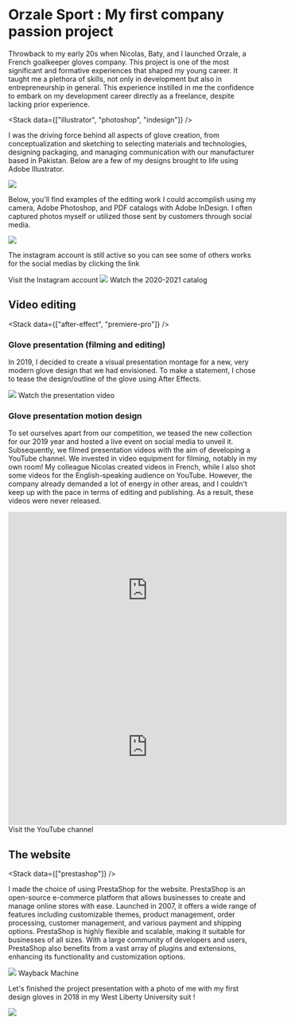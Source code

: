 
<Breadcrumb parent="Projects" name="Orzale Sport : My first company passion project" />

# Orzale Sport : My first company passion project

Throwback to my early 20s when Nicolas, Baty, and I launched Orzale, a French goalkeeper gloves company. This project is one of the most significant and formative experiences that shaped my young career. It taught me a plethora of skills, not only in development but also in entrepreneurship in general. This experience instilled in me the confidence to embark on my development career directly as a freelance, despite lacking prior experience.

<Stack data={["illustrator", "photoshop", "indesign"]} />

I was the driving force behind all aspects of glove creation, from conceptualization and sketching to selecting materials and technologies, designing packaging, and managing communication with our manufacturer based in Pakistan. Below are a few of my designs brought to life using Adobe Illustrator.

<Image src={Drawing} width={600} quality={100} />

Below, you'll find examples of the editing work I could accomplish using my camera, Adobe Photoshop, and PDF catalogs with Adobe InDesign. I often captured photos myself or utilized those sent by customers through social media.

<Image src={Montages} width={600} quality={100} />

The instagram account is still active so you can see some of others works for the social medias by clicking the link

<Link href="https://www.instagram.com/orzale.sport/" target="_blank">
	Visit the Instagram account
</Link>

<Image src={Catalog} width={600} quality={100} />

<Link href="/img/catalogue-starter-2021-2022.pdf" target="_blank">
	Watch the 2020-2021 catalog
</Link>

## Video editing

<Stack data={["after-effect", "premiere-pro"]} />

### Glove presentation (filming and editing)

In 2019, I decided to create a visual presentation montage for a new, very modern glove design that we had envisioned. To make a statement, I chose to tease the design/outline of the glove using After Effects.

<Image src={Orzale3D} width={600} quality={100} />

<Link href="https://www.instagram.com/p/BycafD1opzn/" target="_blank">
	Watch the presentation video
</Link>

### Glove presentation motion design

To set ourselves apart from our competition, we teased the new collection for our 2019 year and hosted a live event on social media to unveil it. Subsequently, we filmed presentation videos with the aim of developing a YouTube channel. We invested in video equipment for filming, notably in my own room! My colleague Nicolas created videos in French, while I also shot some videos for the English-speaking audience on YouTube. However, the company already demanded a lot of energy in other areas, and I couldn't keep up with the pace in terms of editing and publishing. As a result, these videos were never released.

<iframe
	width="560"
	height="315"
	src="https://www.youtube.com/embed/cLQcpC27pm8?si=0ShaChR98cHjVtKS"
	title="YouTube video player"
	frameborder="0"
	allow="accelerometer; autoplay; clipboard-write; encrypted-media; gyroscope; picture-in-picture; web-share"
	referrerpolicy="strict-origin-when-cross-origin"
	allowfullscreen
></iframe>

<iframe
	width="560"
	height="315"
	src="https://www.youtube.com/embed/_q9Kp21p3gY?si=0dO87tfWw7nnhfyd"
	title="YouTube video player"
	frameborder="0"
	allow="accelerometer; autoplay; clipboard-write; encrypted-media; gyroscope; picture-in-picture; web-share"
	referrerpolicy="strict-origin-when-cross-origin"
	allowfullscreen
></iframe>

<Link href="https://www.youtube.com/@orzalesport8209" target="_blank">
	Visit the YouTube channel
</Link>

## The website

<Stack data={["prestashop"]} />

I made the choice of using PrestaShop for the website. PrestaShop is an open-source e-commerce platform that allows businesses to create and manage online stores with ease. Launched in 2007, it offers a wide range of features including customizable themes, product management, order processing, customer management, and various payment and shipping options. PrestaShop is highly flexible and scalable, making it suitable for businesses of all sizes. With a large community of developers and users, PrestaShop also benefits from a vast array of plugins and extensions, enhancing its functionality and customization options.

<Image src={Website} width={1000} quality={100} />

<Link href="https://web.archive.org/web/20220801000000*/https://orzale-sport.com/" target="_blank">
	Wayback Machine
</Link>

Let's finished the project presentation with a photo of me with my first design gloves in 2018 in my West Liberty University suit !

<Image src={FlorianOrzale} width={600} quality={100} />
